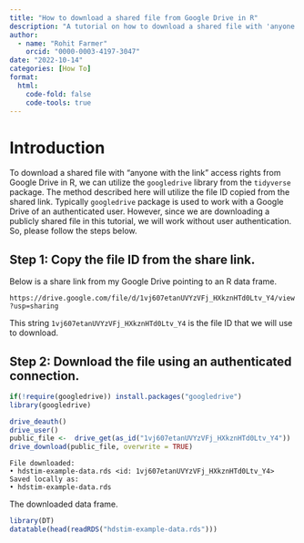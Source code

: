 ```yaml
---
title: "How to download a shared file from Google Drive in R"
description: "A tutorial on how to download a shared file with 'anyone with the link' access rights from Google Drive in R."
author: 
  - name: "Rohit Farmer"
    orcid: "0000-0003-4197-3047"
date: "2022-10-14"
categories: [How To]
format:
  html:
    code-fold: false
    code-tools: true
---
```


# Introduction

To download a shared file with "anyone with the link" access rights from Google Drive in R, we can utilize the `googledrive` library from the `tidyverse` package. The method described here will utilize the file ID copied from the shared link. Typically `googledrive` package is used to work with a Google Drive of an authenticated user. However, since we are downloading a publicly shared file in this tutorial, we will work without user authentication. So, please follow the steps below.

## Step 1: Copy the file ID from the share link.

Below is a share link from my Google Drive pointing to an R data frame.

`https://drive.google.com/file/d/1vj607etanUVYzVFj_HXkznHTd0Ltv_Y4/view?usp=sharing`

This string `1vj607etanUVYzVFj_HXkznHTd0Ltv_Y4` is the file ID that we will use to download.

## Step 2: Download the file using an authenticated connection.

```R
if(!require(googledrive)) install.packages("googledrive")
library(googledrive)

drive_deauth()
drive_user()
public_file <-  drive_get(as_id("1vj607etanUVYzVFj_HXkznHTd0Ltv_Y4"))
drive_download(public_file, overwrite = TRUE)
```

    File downloaded:
    • hdstim-example-data.rds <id: 1vj607etanUVYzVFj_HXkznHTd0Ltv_Y4>
    Saved locally as:
    • hdstim-example-data.rds

The downloaded data frame.

```R
library(DT)
datatable(head(readRDS("hdstim-example-data.rds")))
```
